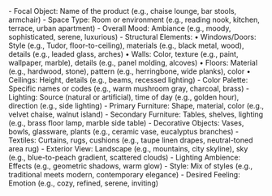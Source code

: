 <AccordionGroup>
  <Accordion title="Main Subject & Setting" icon="bullseye">
    - Focal Object: Name of the product (e.g., chaise lounge, bar stools, armchair)
    - Space Type: Room or environment (e.g., reading nook, kitchen, terrace, urban apartment)
    - Overall Mood: Ambiance (e.g., moody, sophisticated, serene, luxurious)
  </Accordion>

  <Accordion title="Architectural & Design Details" icon="building">
    - Structural Elements:
      • Windows/Doors: Style (e.g., Tudor, floor-to-ceiling), materials (e.g., black metal, wood), details (e.g., leaded glass, arches)
      • Walls: Color, texture (e.g., paint, wallpaper, marble), details (e.g., panel molding, alcoves)
      • Floors: Material (e.g., hardwood, stone), pattern (e.g., herringbone, wide planks), color
      • Ceilings: Height, details (e.g., beams, recessed lighting)
    - Color Palette: Specific names or codes (e.g., warm mushroom gray, charcoal, brass)
    - Lighting: Source (natural or artificial), time of day (e.g., golden hour), direction (e.g., side lighting)
  </Accordion>

  <Accordion title="Furniture & Decor" icon="couch">
    - Primary Furniture: Shape, material, color (e.g., velvet chaise, walnut island)
    - Secondary Furniture: Tables, shelves, lighting (e.g., brass floor lamp, marble side table)
    - Decorative Objects: Vases, bowls, glassware, plants (e.g., ceramic vase, eucalyptus branches)
    - Textiles: Curtains, rugs, cushions (e.g., taupe linen drapes, neutral-toned area rug)
  </Accordion>

  <Accordion title="Environmental Context" icon="environment">
    - Exterior View: Landscape (e.g., mountains, city skyline), sky (e.g., blue-to-peach gradient, scattered clouds)
    - Lighting Ambience: Effects (e.g., geometric shadows, warm glow)
  </Accordion>

  <Accordion title="Atmosphere & Emotion" icon="mood">
    - Style: Mix of styles (e.g., traditional meets modern, contemporary elegance)
    - Desired Feeling: Emotion (e.g., cozy, refined, serene, inviting)
  </Accordion>
</AccordionGroup>
